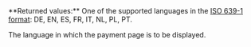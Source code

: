 <ParamField body="Culture" type="string">     
**Returned values:** One of the supported languages in the <a href="/api-reference/overview/data-formats">ISO 639-1 format</a>: DE, EN, ES, FR, IT, NL, PL, PT.

The language in which the payment page is to be displayed.  
</ParamField>
